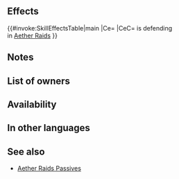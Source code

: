 {{Passive
|name=AR-D Spd/Res
|type=A
|exclusive=0
|canUseMove={{MoveList|all}}
|canUseWeapon={{WeaponList|all}}
|1name=AR-D Spd/Res 1
|1tagid=SID_速さ魔防の防城戦1
|1promotionRarity=4
|1promotionTier=1
|alt1name=AR-D Spd Res 1
|1effect=If defending in Aether Raids, grants Spd/Res+X during combat. (Calculates X based on number of your defensive structures: ≥5 structures grants +4; 4 grants +3; 3 grants +2; ≤2 grants +1. Destroyed defensive structures are not counted.)
|1required=-
|1cost=60
|2name=AR-D Spd/Res 2
|2tagid=SID_速さ魔防の防城戦2
|2promotionRarity=5
|2promotionTier=1
|alt2name=AR-D Spd Res 2
|2effect=If defending in Aether Raids, grants Spd/Res+X during combat. (Calculates X based on number of your defensive structures: ≥5 structures grants +7; 4 grants +5; 3 grants +3; ≤2 grants +1. Destroyed defensive structures are not counted.)
|2cost=120
|3name=AR-D Spd/Res 3
|3tagid=SID_速さ魔防の防城戦3
|alt3name=AR-D Spd Res 3
|3effect=If defending in Aether Raids, grants Spd/Res+X during combat. (Calculates X based on number of your defensive structures: ≥5 structures grants +10; 4 grants +7; 3 grants +4; ≤2 grants +1. Destroyed defensive structures are not counted.)
|3cost=240
|properties=
}}
==Effects==
{{#invoke:SkillEffectsTable|main
|Ce={{Eft|Temporary buffs|Spd/Res|3 x ([[Defensive structures]]<br>remaining, -2), +1|min=1|max=10}}
|CeC={{Tgt|Unit}} is defending<br>in [[Aether Raids]]
}}
==Notes==
{{Temporary buffs}}
==List of owners==
{{Skill Hero List}}
==Availability==
{{PassiveFocusList}}
{{PassiveDistributionList}}
{{PassiveCombatManualList}}
==In other languages==
{{OtherLanguages
|english=AR-D Spd/Res
|japanese=速さ魔防の防城戦
|german=ÄR-V Ges./Res.
|spanishEU=AE (D) Vel/Res
|spanishLA=AE-D Vel./Res.
|french=RC-D Vit/Rés
|italian=Vel/Res BE (D)
|chineseTW=速度魔防的守城戰
|portuguese=IE-D Vel./Res.
}}
==See also==
{{See also skills|cond=Description LIKE '%defending in Aether Raids%' AND Exclusive='1'}}
* [[Skill families/A Passives#AR|Aether Raids Passives]]
{{Passives Navbox|A}}